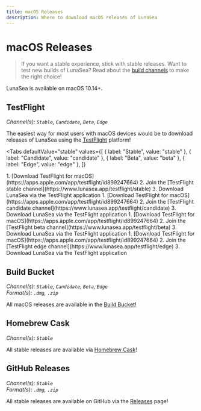 ```yaml
---
title: macOS Releases
description: Where to download macOS releases of LunaSea
---
```


# macOS Releases

> If you want a stable experience, stick with stable releases. Want to test new builds of LunaSea? Read about the [build channels](/getting-started/build-channels) to make the right choice!

LunaSea is available on macOS 10.14+.

## TestFlight

_Channel(s): `Stable`, `Candidate`, `Beta`, `Edge`_

The easiest way for most users with macOS devices would be to download releases of LunaSea using the [TestFlight](https://apps.apple.com/app/testflight/id899247664) platform!

<Tabs
  defaultValue="stable"
  values={[
    { label: "Stable", value: "stable" },
    { label: "Candidate", value: "candidate" },
    { label: "Beta", value: "beta" },
    { label: "Edge", value: "edge" },
  ]}
>
  <TabItem value="stable">
    1. [Download TestFlight for macOS](https://apps.apple.com/app/testflight/id899247664)
    2. Join the [TestFlight stable channel](https://www.lunasea.app/testflight/stable)
    3. Download LunaSea via the TestFlight application
  </TabItem>
  <TabItem value="candidate">
    1. [Download TestFlight for macOS](https://apps.apple.com/app/testflight/id899247664)
    2. Join the [TestFlight candidate channel](https://www.lunasea.app/testflight/candidate)
    3. Download LunaSea via the TestFlight application
  </TabItem>
  <TabItem value="beta">
    1. [Download TestFlight for macOS](https://apps.apple.com/app/testflight/id899247664)
    2. Join the [TestFlight beta channel](https://www.lunasea.app/testflight/beta)
    3. Download LunaSea via the TestFlight application
  </TabItem>
  <TabItem value="edge">
    1. [Download TestFlight for macOS](https://apps.apple.com/app/testflight/id899247664)
    2. Join the [TestFlight edge channel](https://www.lunasea.app/testflight/edge)
    3. Download LunaSea via the TestFlight application
  </TabItem>
</Tabs>

## Build Bucket

_Channel(s): `Stable`, `Candidate`, `Beta`, `Edge`_<br/>
_Format(s): `.dmg`, `.zip`_

All macOS releases are available in the [Build Bucket](https://builds.lunasea.app/#latest/)!

## Homebrew Cask

_Channel(s): `Stable`_<br/>

All stable releases are available via [Homebrew Cask](https://formulae.brew.sh/cask/lunasea)!

## GitHub Releases

_Channel(s): `Stable`_<br/>
_Format(s): `.dmg`, `.zip`_

All stable releases are available on GitHub via the [Releases](https://github.com/JagandeepBrar/LunaSea/releases) page!
